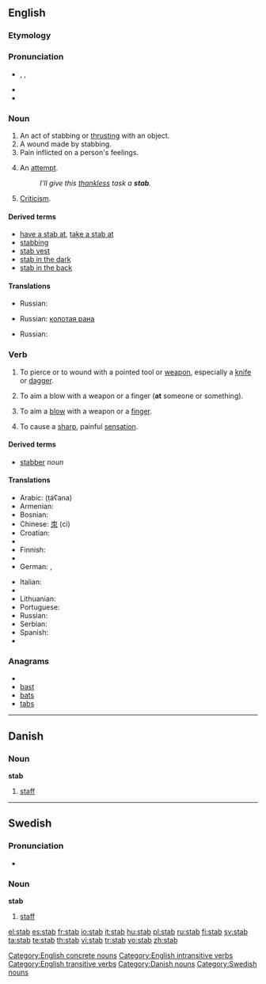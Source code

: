 {{also|Stab}}
==English==
{{wikipedia}}

===Etymology===
{{etyl|enm}}

===Pronunciation===
* {{enPR|stăb}}, {{IPA|/stæb/}}, {{SAMPA|/st{b/}}
* {{audio|en-us-stab.ogg|Audio (US)}}
* {{rhymes|æb}}

===Noun===
{{en-noun}}

# An act of stabbing or [[thrust|thrusting]] with an object.
# A wound made by stabbing.
# Pain inflicted on a person's feelings.
# {{informal}} An [[attempt]].
#: ''I'll give this [[thankless]] task a '''stab'''.''
# [[criticism|Criticism]].

====Derived terms====
* [[have a stab at]], [[take a stab at]]
* [[stabbing]]<!--adjective, noun-->
* [[stab vest]]
* [[stab in the dark]]
* [[stab in the back]]

====Translations====
{{trans-top|Act of stabbing}}
* Russian: {{t+|ru|удар|m|sc=Cyrl}}
{{trans-mid}}
{{trans-bottom}}

{{trans-top|Wound made by stabbing}}
* Russian: [[колотая рана]] {{f}}
{{trans-mid}}
{{trans-bottom}}

{{trans-top|Pain inflicted on a person's feelings}}
{{trans-mid}}
{{trans-bottom}}

{{trans-top|Attempt}}
* Russian: {{t+|ru|попытка|f|sc=Cyrl}}
{{trans-mid}}
{{trans-bottom}}

{{trans-top|Criticism}}
{{trans-mid}}
{{trans-bottom}}

===Verb===
{{en-verb|stab|b|ed}}

# {{transitive}} To pierce or to wound with a pointed tool or [[weapon]], especially a [[knife]] or [[dagger]].
# {{transitive}} To aim a blow with a weapon or a finger ('''at''' someone or something).
# {{intransitive}} To aim a [[blow]] with a weapon or a [[finger]].
# {{intransitive}} To cause a [[sharp]], painful [[sensation]].

====Derived terms====
* [[stabber]] ''noun''

====Translations====
{{trans-top|To pierce or wound with pointed tool or weapon}}
* Arabic: {{Arab|[[طعن]]}} (ṭáʕana)
* Armenian: {{t|hy|խոցել|sc=Armn|tr=xoc'el}}
* Bosnian: {{t-|bs|bosti}}
* Chinese: [[朿]] (cì)
* Croatian: {{t-|hr|bosti}}
* {{trreq|Dutch}}
* Finnish: {{t+|fi|puukottaa}}
* {{trreq|French}}
* German: {{t+|de|stechen}}, {{t|de|erstechen}}
{{trans-mid}}
* Italian: {{t+|it|pugnalare}}
* {{trreq|Japanese}}
* Lithuanian: {{t-|lt|badyti|xs=Lithuanian}}
* Portuguese: {{t|pt|esfaquear}}
* Russian: {{t|ru|закалывать|tr=zakályvat’|sc=Cyrl}}
* Serbian: {{t-|sr|bosti}}
* Spanish: {{t+|es|apuñalar}}
* {{trreq|Swedish}}
{{trans-bottom}}

{{trans-top|To aim a blow with a weapon or a finger (at someone or something)}}
{{trans-mid}}
{{trans-bottom}}
<!--this is the INTRANSITIVE sense-->

{{trans-top|To aim a blow with a weapon or a finger}}
{{trans-mid}}
{{trans-bottom}}

{{trans-top|To cause a sharp painful sensation}}
{{trans-mid}}
{{trans-bottom}}

===Anagrams===
* {{alphagram|abst}}
* [[bast]]
* [[bats]]
* [[tabs]]

[[Category:English concrete nouns]]
[[Category:English intransitive verbs]]
[[Category:English transitive verbs]]

----

==Danish==

===Noun===
'''stab''' {{c}}

# [[staff]]

[[Category:Danish nouns]]

----

==Swedish==

===Pronunciation===
* {{audio|Sv-en stab.ogg|audio}}

===Noun===
'''stab''' {{c}}

# [[staff]]

[[Category:Swedish nouns]]

[[el:stab]]
[[es:stab]]
[[fr:stab]]
[[io:stab]]
[[it:stab]]
[[hu:stab]]
[[pl:stab]]
[[ru:stab]]
[[fi:stab]]
[[sv:stab]]
[[ta:stab]]
[[te:stab]]
[[th:stab]]
[[vi:stab]]
[[tr:stab]]
[[vo:stab]]
[[zh:stab]]